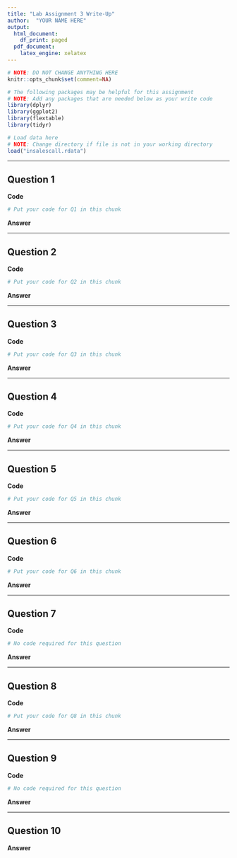 ```yaml
---
title: "Lab Assignment 3 Write-Up"
author:  "YOUR NAME HERE"
output:
  html_document:
    df_print: paged
  pdf_document:
    latex_engine: xelatex
---
```

```r
# NOTE: DO NOT CHANGE ANYTHING HERE
knitr::opts_chunk$set(comment=NA)
```

```r
# The following packages may be helpful for this assignment
# NOTE: Add any packages that are needed below as your write code
library(dplyr)
library(ggplot2)
library(flextable)
library(tidyr)
```

```r
# Load data here
# NOTE: Change directory if file is not in your working directory
load("insalescall.rdata")
```

---

## Question 1

**Code**
```r
# Put your code for Q1 in this chunk
```
**Answer**

---

\newpage
## Question 2

**Code**
```r
# Put your code for Q2 in this chunk
```
**Answer**

---

\newpage
## Question 3

**Code**
``` r
# Put your code for Q3 in this chunk
```
**Answer**

---

\newpage
## Question 4

**Code**
```r
# Put your code for Q4 in this chunk
```
**Answer**

---

\newpage
## Question 5

**Code**
```r
# Put your code for Q5 in this chunk
```
**Answer**

---

\newpage
## Question 6

**Code**
```r
# Put your code for Q6 in this chunk
```
**Answer**

---

\newpage
## Question 7

**Code**
```r
# No code required for this question
```
**Answer**

---

\newpage
## Question 8

**Code**
```r
# Put your code for Q8 in this chunk
```
**Answer**

---

\newpage
## Question 9

**Code**
```r
# No code required for this question
```
**Answer**

---

\newpage
## Question 10

**Answer**


